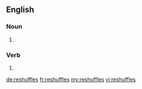 ==English==

===Noun===
{{head|en|plural}}

# {{plural of|reshuffle|lang=en|nocat=1}}

===Verb===
{{head|en}}

# {{en-third-person singular of|reshuffle}}

[[de:reshuffles]]
[[fr:reshuffles]]
[[my:reshuffles]]
[[vi:reshuffles]]
